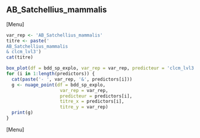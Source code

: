##  AB_Satchellius_mammalis
[Menu]
```r
var_rep <- 'AB_Satchellius_mammalis'
titre <- paste('
AB_Satchellius_mammalis
& clcm_lvl3')
cat(titre)

box_plot(df = bdd_sp_explo, var_rep = var_rep, predicteur = 'clcm_lvl3', titre_x = 'clcm_lvl3', titre_y = var_rep)
for (i in 1:length(predictors)) {
  cat(paste('- ', var_rep, '&', predictors[i]))
  g <- nuage_point(df = bdd_sp_explo,
                    var_rep = var_rep,
                    predicteur = predictors[i],
                    titre_x = predictors[i],
                    titre_y = var_rep)
  print(g)
}
```
[Menu] 



